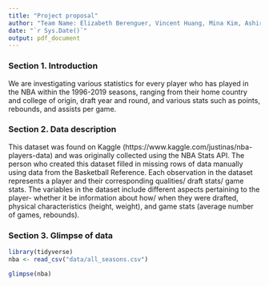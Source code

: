 ```yaml
---
title: "Project proposal"
author: "Team Name: Elizabeth Berenguer, Vincent Huang, Mina Kim, Ashir Raza"
date: "`r Sys.Date()`"
output: pdf_document
---
```


### Section 1. Introduction
We are investigating various statistics for every player who has played in the NBA within the 1996-2019 seasons, ranging from their home country and college of origin, draft year and round, and various stats such as points, rebounds, and assists per game. 

### Section 2. Data description
This dataset was found on Kaggle (https://www.kaggle.com/justinas/nba-players-data) and was originally collected using the NBA Stats API.
The person who created this dataset filled in missing rows of data manually using data from the Basketball Reference. 
Each observation in the dataset represents a player and their corresponding qualities/ draft stats/ game stats. 
The variables in the dataset include different aspects pertaining to the player- 
whether it be information about how/ when they were drafted, physical characteristics (height, weight), 
and game stats (average number of games, rebounds). 

### Section 3. Glimpse of data 

```r
library(tidyverse)
nba <- read_csv("data/all_seasons.csv")
```

```r
glimpse(nba)
```

